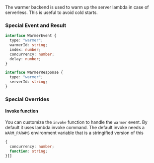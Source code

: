 The warmer backend is used to warm up the server lambda in case of serverless. This is useful to avoid cold starts.

### Special Event and Result

```typescript
interface WarmerEvent {
  type: "warmer";
  warmerId: string;
  index: number;
  concurrency: number;
  delay: number;
}

interface WarmerResponse {
  type: "warmer";
  serverId: string;
}
```

### Special Overrides

#### Invoke function

You can customize the `invoke` function to handle the `warmer` event. By default it uses lambda invoke command. The default invoke needs a `WARM_PARAMS` environment variable that is a stringified version of this

```typescript
{
  concurrency: number;
  function: string;
}[]
```
